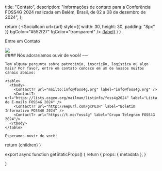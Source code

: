 

  title: "Contato",
  description: "Informações de contato para a Conferência FOSS4G 2024 realizada em Belém, Brasil, de 02 a 08 de dezembro de 2024",
};

  return (
    <tr>
      <td className="p-2">
        <SocialIcon
          url={url}
          style={{ width: 30, height: 30, padding: "8px" }}
          bgColor="#552f27"
          fgColor="transparent"
        />
      </td>
      <td>
        <a href={url} target="_blank" className="non-standard text-f4g_red underline underline-offset-4">{label}</a>
      </td>
    </tr>
  )
}

<Heading bubble>Entre em Contato</Heading>

<div className="grid grid-cols-1 sm:grid-cols-2 gap-4">
  <div>
    <Image placeholder="blur" src={Volunteers} className=" rounded-lg "/>
  </div>
  <div>
    #### Nós adoraríamos ouvir de você!
    ---

    Tem alguma pergunta sobre patrocínio, inscrição, logística ou algo mais? Por favor, entre em contato conosco em um de nossos muitos canais abaixo:

    <table>
      <tbody>
        <ContactTr url="mailto:info@foss4g.org" label="info@foss4g.org" />
        <ContactTr url="https://lists.osgeo.org/mailman/listinfo/foss4g2024" label="Lista de E-mails FOSS4G 2024" />
        <ContactTr url="http://eepurl.com/gxPUJH" label="Boletim Informativo FOSS4G 2024" />
        <ContactTr url="https://t.me/foss4g" label="Grupo Telegram FOSS4G 2024"/>
      </tbody>
    </table>

    Esperamos ouvir de você!

  </div>
</div>

  return <MdxLayout metadata={metadata}>{children}</MdxLayout>
}

export async function getStaticProps() {
  return {
    props: {
      metadata
    },
  }

}
